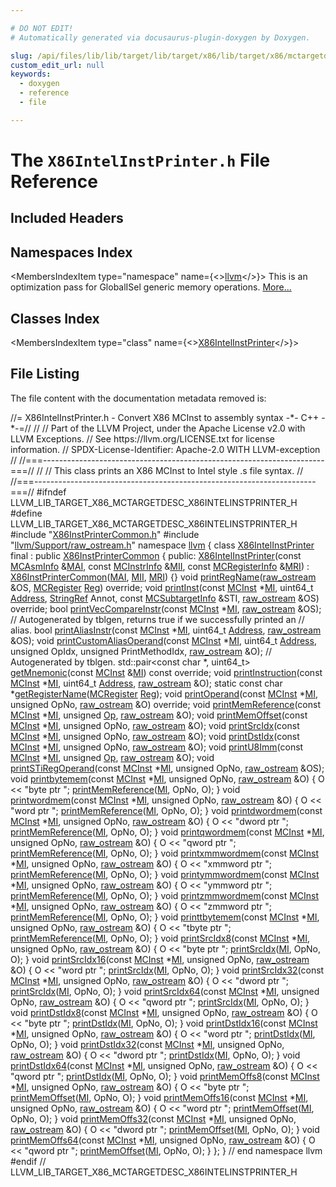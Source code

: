 ```yaml
---

# DO NOT EDIT!
# Automatically generated via docusaurus-plugin-doxygen by Doxygen.

slug: /api/files/lib/lib/target/lib/target/x86/lib/target/x86/mctargetdesc/x86intelinstprinter-h
custom_edit_url: null
keywords:
  - doxygen
  - reference
  - file

---
```





# The `X86IntelInstPrinter.h` File Reference

<DoxygenPage pluginConfig={pluginConfig}>



## Included Headers

<IncludesList>
<IncludesListItem
  filePath="X86InstPrinterCommon.h"
  permalink="/docs/api/files/lib/lib/target/lib/target/x86/lib/target/x86/mctargetdesc/x86instprintercommon-h"
  isLocal="true" />
<IncludesListItem
  filePath="llvm/Support/raw_ostream.h"
  permalink="/docs/api/files/include/include/llvm/include/llvm/support/raw-ostream-h"
  isLocal="true" />
</IncludesList>

## Namespaces Index

<MembersIndex>

<MembersIndexItem
  type="namespace"
  name={<><a href="/docs/api/namespaces/llvm">llvm</a></>}>
This is an optimization pass for GlobalISel generic memory operations. <a href="/docs/api/namespaces/llvm/#details">More...</a>
</MembersIndexItem>

</MembersIndex>

## Classes Index

<MembersIndex>

<MembersIndexItem
  type="class"
  name={<><a href="/docs/api/classes/llvm/x86intelinstprinter">X86IntelInstPrinter</a></>}>
</MembersIndexItem>

</MembersIndex>


## File Listing

The file content with the documentation metadata removed is:

<ProgramListing>

<Link id="l00001" /><CodeLine lineNumber="1"><Highlight kind="comment">//= X86IntelInstPrinter.h - Convert X86 MCInst to assembly syntax -&#42;- C++ -&#42;-=//</Highlight><Highlight kind="normal"></Highlight></CodeLine>
<Link id="l00002" /><CodeLine lineNumber="2"><Highlight kind="normal"></Highlight><Highlight kind="comment">//</Highlight><Highlight kind="normal"></Highlight></CodeLine>
<Link id="l00003" /><CodeLine lineNumber="3"><Highlight kind="normal"></Highlight><Highlight kind="comment">// Part of the LLVM Project, under the Apache License v2.0 with LLVM Exceptions.</Highlight><Highlight kind="normal"></Highlight></CodeLine>
<Link id="l00004" /><CodeLine lineNumber="4"><Highlight kind="normal"></Highlight><Highlight kind="comment">// See https://llvm.org/LICENSE.txt for license information.</Highlight><Highlight kind="normal"></Highlight></CodeLine>
<Link id="l00005" /><CodeLine lineNumber="5"><Highlight kind="normal"></Highlight><Highlight kind="comment">// SPDX-License-Identifier: Apache-2.0 WITH LLVM-exception</Highlight><Highlight kind="normal"></Highlight></CodeLine>
<Link id="l00006" /><CodeLine lineNumber="6"><Highlight kind="normal"></Highlight><Highlight kind="comment">//</Highlight><Highlight kind="normal"></Highlight></CodeLine>
<Link id="l00007" /><CodeLine lineNumber="7"><Highlight kind="normal"></Highlight><Highlight kind="comment">//===----------------------------------------------------------------------===//</Highlight><Highlight kind="normal"></Highlight></CodeLine>
<Link id="l00008" /><CodeLine lineNumber="8"><Highlight kind="normal"></Highlight><Highlight kind="comment">//</Highlight><Highlight kind="normal"></Highlight></CodeLine>
<Link id="l00009" /><CodeLine lineNumber="9"><Highlight kind="normal"></Highlight><Highlight kind="comment">// This class prints an X86 MCInst to Intel style .s file syntax.</Highlight><Highlight kind="normal"></Highlight></CodeLine>
<Link id="l00010" /><CodeLine lineNumber="10"><Highlight kind="normal"></Highlight><Highlight kind="comment">//</Highlight><Highlight kind="normal"></Highlight></CodeLine>
<Link id="l00011" /><CodeLine lineNumber="11"><Highlight kind="normal"></Highlight><Highlight kind="comment">//===----------------------------------------------------------------------===//</Highlight><Highlight kind="normal"></Highlight></CodeLine>
<Link id="l00012" /><CodeLine lineNumber="12"><Highlight kind="normal"></Highlight></CodeLine>
<Link id="l00013" /><CodeLine lineNumber="13"><Highlight kind="normal"></Highlight><Highlight kind="preprocessor">#ifndef LLVM&#95;LIB&#95;TARGET&#95;X86&#95;MCTARGETDESC&#95;X86INTELINSTPRINTER&#95;H</Highlight><Highlight kind="normal"></Highlight></CodeLine>
<Link id="l00014" /><CodeLine lineNumber="14"><Highlight kind="normal"></Highlight><Highlight kind="preprocessor">#define LLVM&#95;LIB&#95;TARGET&#95;X86&#95;MCTARGETDESC&#95;X86INTELINSTPRINTER&#95;H</Highlight><Highlight kind="normal"></Highlight></CodeLine>
<Link id="l00015" /><CodeLine lineNumber="15"><Highlight kind="normal"></Highlight></CodeLine>
<Link id="l00016" /><CodeLine lineNumber="16"><Highlight kind="normal"></Highlight><Highlight kind="preprocessor">#include &quot;<a href="/docs/api/files/lib/lib/target/lib/target/x86/lib/target/x86/mctargetdesc/x86instprintercommon-h">X86InstPrinterCommon.h</a>&quot;</Highlight><Highlight kind="normal"></Highlight></CodeLine>
<Link id="l00017" /><CodeLine lineNumber="17"><Highlight kind="normal"></Highlight><Highlight kind="preprocessor">#include &quot;<a href="/docs/api/files/include/include/llvm/include/llvm/support/raw-ostream-h">llvm/Support/raw&#95;ostream.h</a>&quot;</Highlight><Highlight kind="normal"></Highlight></CodeLine>
<Link id="l00018" /><CodeLine lineNumber="18"><Highlight kind="normal"></Highlight></CodeLine>
<Link id="l00019" /><CodeLine lineNumber="19"><Highlight kind="normal"></Highlight><Highlight kind="keyword">namespace </Highlight><Highlight kind="normal"><a href="/docs/api/namespaces/llvm">llvm</a> &#123;</Highlight></CodeLine>
<Link id="l00020" /><CodeLine lineNumber="20"><Highlight kind="normal"></Highlight></CodeLine>
<Link id="l00021" /><CodeLine lineNumber="21" lineLink="/docs/api/classes/llvm/x86intelinstprinter"><Highlight kind="normal"></Highlight><Highlight kind="keyword">class </Highlight><Highlight kind="normal"><a href="/docs/api/classes/llvm/x86intelinstprinter/#acbeb180e9a279e317e3283cd9a5148b6">X86IntelInstPrinter</a> final : </Highlight><Highlight kind="keyword">public</Highlight><Highlight kind="normal"> <a href="/docs/api/classes/llvm/x86instprintercommon">X86InstPrinterCommon</a> &#123;</Highlight></CodeLine>
<Link id="l00022" /><CodeLine lineNumber="22"><Highlight kind="normal"></Highlight><Highlight kind="keyword">public</Highlight><Highlight kind="normal">:</Highlight></CodeLine>
<Link id="l00023" /><CodeLine lineNumber="23" lineLink="/docs/api/classes/llvm/x86intelinstprinter/#acbeb180e9a279e317e3283cd9a5148b6"><Highlight kind="normal">  <a href="/docs/api/classes/llvm/x86intelinstprinter/#acbeb180e9a279e317e3283cd9a5148b6">X86IntelInstPrinter</a>(</Highlight><Highlight kind="keyword">const</Highlight><Highlight kind="normal"> <a href="/docs/api/classes/llvm/mcasminfo">MCAsmInfo</a> &amp;<a href="/docs/api/classes/llvm/mcinstprinter/#aacb2bfbafa57a37e627bf1334d349bc6">MAI</a>, </Highlight><Highlight kind="keyword">const</Highlight><Highlight kind="normal"> <a href="/docs/api/classes/llvm/mcinstrinfo">MCInstrInfo</a> &amp;<a href="/docs/api/classes/llvm/mcinstprinter/#a41acdb280262403252bc72f6d3f23f7a">MII</a>,</Highlight></CodeLine>
<Link id="l00024" /><CodeLine lineNumber="24"><Highlight kind="normal">                      </Highlight><Highlight kind="keyword">const</Highlight><Highlight kind="normal"> <a href="/docs/api/classes/llvm/mcregisterinfo">MCRegisterInfo</a> &amp;<a href="/docs/api/classes/llvm/mcinstprinter/#aaaeadf26b0e3ae38625c5469231bbce6">MRI</a>)</Highlight></CodeLine>
<Link id="l00025" /><CodeLine lineNumber="25"><Highlight kind="normal">    : <a href="/docs/api/classes/llvm/x86instprintercommon">X86InstPrinterCommon</a>(<a href="/docs/api/classes/llvm/mcinstprinter/#aacb2bfbafa57a37e627bf1334d349bc6">MAI</a>, <a href="/docs/api/classes/llvm/mcinstprinter/#a41acdb280262403252bc72f6d3f23f7a">MII</a>, <a href="/docs/api/classes/llvm/mcinstprinter/#aaaeadf26b0e3ae38625c5469231bbce6">MRI</a>) &#123;&#125;</Highlight></CodeLine>
<Link id="l00026" /><CodeLine lineNumber="26"><Highlight kind="normal"></Highlight></CodeLine>
<Link id="l00027" /><CodeLine lineNumber="27"><Highlight kind="normal">  </Highlight><Highlight kind="keywordtype">void</Highlight><Highlight kind="normal"> <a href="/docs/api/classes/llvm/x86intelinstprinter/#a1b7206eebaedc6e86456963982f0c559">printRegName</a>(<a href="/docs/api/classes/llvm/raw-ostream">raw&#95;ostream</a> &amp;OS, <a href="/docs/api/classes/llvm/mcregister">MCRegister</a> <a href="/docs/api/files/lib/lib/codegen/machinesink-cpp/#a359e1ff26f6d466d927a61aae45b05c3">Reg</a>) </Highlight><Highlight kind="keyword">override</Highlight><Highlight kind="normal">;</Highlight></CodeLine>
<Link id="l00028" /><CodeLine lineNumber="28"><Highlight kind="normal">  </Highlight><Highlight kind="keywordtype">void</Highlight><Highlight kind="normal"> <a href="/docs/api/classes/llvm/x86intelinstprinter/#ae9718621d043eee9b485afd90cd062b6">printInst</a>(</Highlight><Highlight kind="keyword">const</Highlight><Highlight kind="normal"> <a href="/docs/api/classes/llvm/mcinst">MCInst</a> &#42;<a href="/docs/api/files/lib/lib/codegen/lib/codegen/globalisel/irtranslator-cpp/#abe44dfdea65b4f7e11e0a608ab708b76">MI</a>, uint64&#95;t <a href="/docs/api/namespaces/llvm/#a8e02bbea14c70bab55fbc1384e1472d9add7bf230fde8d4836917806aff6a6b27">Address</a>, <a href="/docs/api/classes/llvm/stringref">StringRef</a> Annot,</Highlight></CodeLine>
<Link id="l00029" /><CodeLine lineNumber="29"><Highlight kind="normal">                 </Highlight><Highlight kind="keyword">const</Highlight><Highlight kind="normal"> <a href="/docs/api/classes/llvm/mcsubtargetinfo">MCSubtargetInfo</a> &amp;STI, <a href="/docs/api/classes/llvm/raw-ostream">raw&#95;ostream</a> &amp;OS) </Highlight><Highlight kind="keyword">override</Highlight><Highlight kind="normal">;</Highlight></CodeLine>
<Link id="l00030" /><CodeLine lineNumber="30"><Highlight kind="normal">  </Highlight><Highlight kind="keywordtype">bool</Highlight><Highlight kind="normal"> <a href="/docs/api/classes/llvm/x86intelinstprinter/#a173bb9d9d14eaa55322a702f85808a43">printVecCompareInstr</a>(</Highlight><Highlight kind="keyword">const</Highlight><Highlight kind="normal"> <a href="/docs/api/classes/llvm/mcinst">MCInst</a> &#42;<a href="/docs/api/files/lib/lib/codegen/lib/codegen/globalisel/irtranslator-cpp/#abe44dfdea65b4f7e11e0a608ab708b76">MI</a>, <a href="/docs/api/classes/llvm/raw-ostream">raw&#95;ostream</a> &amp;OS);</Highlight></CodeLine>
<Link id="l00031" /><CodeLine lineNumber="31"><Highlight kind="normal"></Highlight></CodeLine>
<Link id="l00032" /><CodeLine lineNumber="32"><Highlight kind="normal">  </Highlight><Highlight kind="comment">// Autogenerated by tblgen, returns true if we successfully printed an</Highlight><Highlight kind="normal"></Highlight></CodeLine>
<Link id="l00033" /><CodeLine lineNumber="33"><Highlight kind="normal">  </Highlight><Highlight kind="comment">// alias.</Highlight><Highlight kind="normal"></Highlight></CodeLine>
<Link id="l00034" /><CodeLine lineNumber="34" lineLink="/docs/api/classes/llvm/x86intelinstprinter/#acc9b27ac3c17907517fe74deea63d093"><Highlight kind="normal">  </Highlight><Highlight kind="keywordtype">bool</Highlight><Highlight kind="normal"> <a href="/docs/api/classes/llvm/x86intelinstprinter/#acc9b27ac3c17907517fe74deea63d093">printAliasInstr</a>(</Highlight><Highlight kind="keyword">const</Highlight><Highlight kind="normal"> <a href="/docs/api/classes/llvm/mcinst">MCInst</a> &#42;<a href="/docs/api/files/lib/lib/codegen/lib/codegen/globalisel/irtranslator-cpp/#abe44dfdea65b4f7e11e0a608ab708b76">MI</a>, uint64&#95;t <a href="/docs/api/namespaces/llvm/#a8e02bbea14c70bab55fbc1384e1472d9add7bf230fde8d4836917806aff6a6b27">Address</a>, <a href="/docs/api/classes/llvm/raw-ostream">raw&#95;ostream</a> &amp;OS);</Highlight></CodeLine>
<Link id="l00035" /><CodeLine lineNumber="35" lineLink="/docs/api/classes/llvm/x86intelinstprinter/#a795f2c156e075791fb43458dca3f2444"><Highlight kind="normal">  </Highlight><Highlight kind="keywordtype">void</Highlight><Highlight kind="normal"> <a href="/docs/api/classes/llvm/x86intelinstprinter/#a795f2c156e075791fb43458dca3f2444">printCustomAliasOperand</a>(</Highlight><Highlight kind="keyword">const</Highlight><Highlight kind="normal"> <a href="/docs/api/classes/llvm/mcinst">MCInst</a> &#42;<a href="/docs/api/files/lib/lib/codegen/lib/codegen/globalisel/irtranslator-cpp/#abe44dfdea65b4f7e11e0a608ab708b76">MI</a>, uint64&#95;t <a href="/docs/api/namespaces/llvm/#a8e02bbea14c70bab55fbc1384e1472d9add7bf230fde8d4836917806aff6a6b27">Address</a>,</Highlight></CodeLine>
<Link id="l00036" /><CodeLine lineNumber="36"><Highlight kind="normal">                               </Highlight><Highlight kind="keywordtype">unsigned</Highlight><Highlight kind="normal"> OpIdx, </Highlight><Highlight kind="keywordtype">unsigned</Highlight><Highlight kind="normal"> PrintMethodIdx,</Highlight></CodeLine>
<Link id="l00037" /><CodeLine lineNumber="37"><Highlight kind="normal">                               <a href="/docs/api/classes/llvm/raw-ostream">raw&#95;ostream</a> &amp;O);</Highlight></CodeLine>
<Link id="l00038" /><CodeLine lineNumber="38"><Highlight kind="normal"></Highlight></CodeLine>
<Link id="l00039" /><CodeLine lineNumber="39"><Highlight kind="normal">  </Highlight><Highlight kind="comment">// Autogenerated by tblgen.</Highlight><Highlight kind="normal"></Highlight></CodeLine>
<Link id="l00040" /><CodeLine lineNumber="40"><Highlight kind="normal">  std::pair&lt;const char &#42;, uint64&#95;t&gt;</Highlight></CodeLine>
<Link id="l00041" /><CodeLine lineNumber="41" lineLink="/docs/api/classes/llvm/x86intelinstprinter/#a7fa3cad9713e7defb19561b6a72dfd5e"><Highlight kind="normal">  <a href="/docs/api/classes/llvm/x86intelinstprinter/#a7fa3cad9713e7defb19561b6a72dfd5e">getMnemonic</a>(</Highlight><Highlight kind="keyword">const</Highlight><Highlight kind="normal"> <a href="/docs/api/classes/llvm/mcinst">MCInst</a> &amp;<a href="/docs/api/files/lib/lib/codegen/lib/codegen/globalisel/irtranslator-cpp/#abe44dfdea65b4f7e11e0a608ab708b76">MI</a>) </Highlight><Highlight kind="keyword">const override</Highlight><Highlight kind="normal">;</Highlight></CodeLine>
<Link id="l00042" /><CodeLine lineNumber="42" lineLink="/docs/api/classes/llvm/x86intelinstprinter/#aab8fe9bc7038124e2f2a4e0fe03907ec"><Highlight kind="normal">  </Highlight><Highlight kind="keywordtype">void</Highlight><Highlight kind="normal"> <a href="/docs/api/classes/llvm/x86intelinstprinter/#aab8fe9bc7038124e2f2a4e0fe03907ec">printInstruction</a>(</Highlight><Highlight kind="keyword">const</Highlight><Highlight kind="normal"> <a href="/docs/api/classes/llvm/mcinst">MCInst</a> &#42;<a href="/docs/api/files/lib/lib/codegen/lib/codegen/globalisel/irtranslator-cpp/#abe44dfdea65b4f7e11e0a608ab708b76">MI</a>, uint64&#95;t <a href="/docs/api/namespaces/llvm/#a8e02bbea14c70bab55fbc1384e1472d9add7bf230fde8d4836917806aff6a6b27">Address</a>, <a href="/docs/api/classes/llvm/raw-ostream">raw&#95;ostream</a> &amp;O);</Highlight></CodeLine>
<Link id="l00043" /><CodeLine lineNumber="43" lineLink="/docs/api/classes/llvm/x86intelinstprinter/#adf85cc805086cbd68bc73592c3d5d904"><Highlight kind="normal">  </Highlight><Highlight kind="keyword">static</Highlight><Highlight kind="normal"> </Highlight><Highlight kind="keyword">const</Highlight><Highlight kind="normal"> </Highlight><Highlight kind="keywordtype">char</Highlight><Highlight kind="normal"> &#42;<a href="/docs/api/classes/llvm/x86intelinstprinter/#adf85cc805086cbd68bc73592c3d5d904">getRegisterName</a>(<a href="/docs/api/classes/llvm/mcregister">MCRegister</a> <a href="/docs/api/files/lib/lib/codegen/machinesink-cpp/#a359e1ff26f6d466d927a61aae45b05c3">Reg</a>);</Highlight></CodeLine>
<Link id="l00044" /><CodeLine lineNumber="44"><Highlight kind="normal"></Highlight></CodeLine>
<Link id="l00045" /><CodeLine lineNumber="45"><Highlight kind="normal">  </Highlight><Highlight kind="keywordtype">void</Highlight><Highlight kind="normal"> <a href="/docs/api/classes/llvm/x86intelinstprinter/#abf71b07ec943c7c93490dc9f4ab105f1">printOperand</a>(</Highlight><Highlight kind="keyword">const</Highlight><Highlight kind="normal"> <a href="/docs/api/classes/llvm/mcinst">MCInst</a> &#42;<a href="/docs/api/files/lib/lib/codegen/lib/codegen/globalisel/irtranslator-cpp/#abe44dfdea65b4f7e11e0a608ab708b76">MI</a>, </Highlight><Highlight kind="keywordtype">unsigned</Highlight><Highlight kind="normal"> OpNo, <a href="/docs/api/classes/llvm/raw-ostream">raw&#95;ostream</a> &amp;O) </Highlight><Highlight kind="keyword">override</Highlight><Highlight kind="normal">;</Highlight></CodeLine>
<Link id="l00046" /><CodeLine lineNumber="46"><Highlight kind="normal">  </Highlight><Highlight kind="keywordtype">void</Highlight><Highlight kind="normal"> <a href="/docs/api/classes/llvm/x86intelinstprinter/#af25f10e8eea4608eddac083e4117e41e">printMemReference</a>(</Highlight><Highlight kind="keyword">const</Highlight><Highlight kind="normal"> <a href="/docs/api/classes/llvm/mcinst">MCInst</a> &#42;<a href="/docs/api/files/lib/lib/codegen/lib/codegen/globalisel/irtranslator-cpp/#abe44dfdea65b4f7e11e0a608ab708b76">MI</a>, </Highlight><Highlight kind="keywordtype">unsigned</Highlight><Highlight kind="normal"> <a href="/docs/api/namespaces/llvm/#ab471937b9a227e70c7fe8bd9604014d6">Op</a>, <a href="/docs/api/classes/llvm/raw-ostream">raw&#95;ostream</a> &amp;O);</Highlight></CodeLine>
<Link id="l00047" /><CodeLine lineNumber="47"><Highlight kind="normal">  </Highlight><Highlight kind="keywordtype">void</Highlight><Highlight kind="normal"> <a href="/docs/api/classes/llvm/x86intelinstprinter/#a066020a10f4b28e5fd81783c3fa5b1de">printMemOffset</a>(</Highlight><Highlight kind="keyword">const</Highlight><Highlight kind="normal"> <a href="/docs/api/classes/llvm/mcinst">MCInst</a> &#42;<a href="/docs/api/files/lib/lib/codegen/lib/codegen/globalisel/irtranslator-cpp/#abe44dfdea65b4f7e11e0a608ab708b76">MI</a>, </Highlight><Highlight kind="keywordtype">unsigned</Highlight><Highlight kind="normal"> OpNo, <a href="/docs/api/classes/llvm/raw-ostream">raw&#95;ostream</a> &amp;O);</Highlight></CodeLine>
<Link id="l00048" /><CodeLine lineNumber="48"><Highlight kind="normal">  </Highlight><Highlight kind="keywordtype">void</Highlight><Highlight kind="normal"> <a href="/docs/api/classes/llvm/x86intelinstprinter/#aae867cd8d466a2caadce0091ae119c64">printSrcIdx</a>(</Highlight><Highlight kind="keyword">const</Highlight><Highlight kind="normal"> <a href="/docs/api/classes/llvm/mcinst">MCInst</a> &#42;<a href="/docs/api/files/lib/lib/codegen/lib/codegen/globalisel/irtranslator-cpp/#abe44dfdea65b4f7e11e0a608ab708b76">MI</a>, </Highlight><Highlight kind="keywordtype">unsigned</Highlight><Highlight kind="normal"> OpNo, <a href="/docs/api/classes/llvm/raw-ostream">raw&#95;ostream</a> &amp;O);</Highlight></CodeLine>
<Link id="l00049" /><CodeLine lineNumber="49"><Highlight kind="normal">  </Highlight><Highlight kind="keywordtype">void</Highlight><Highlight kind="normal"> <a href="/docs/api/classes/llvm/x86intelinstprinter/#adbd383ca44ab0c856157a6b7e8cea87e">printDstIdx</a>(</Highlight><Highlight kind="keyword">const</Highlight><Highlight kind="normal"> <a href="/docs/api/classes/llvm/mcinst">MCInst</a> &#42;<a href="/docs/api/files/lib/lib/codegen/lib/codegen/globalisel/irtranslator-cpp/#abe44dfdea65b4f7e11e0a608ab708b76">MI</a>, </Highlight><Highlight kind="keywordtype">unsigned</Highlight><Highlight kind="normal"> OpNo, <a href="/docs/api/classes/llvm/raw-ostream">raw&#95;ostream</a> &amp;O);</Highlight></CodeLine>
<Link id="l00050" /><CodeLine lineNumber="50"><Highlight kind="normal">  </Highlight><Highlight kind="keywordtype">void</Highlight><Highlight kind="normal"> <a href="/docs/api/classes/llvm/x86intelinstprinter/#a4a5b9d6ff6dfe2ebc2b052c68156829d">printU8Imm</a>(</Highlight><Highlight kind="keyword">const</Highlight><Highlight kind="normal"> <a href="/docs/api/classes/llvm/mcinst">MCInst</a> &#42;<a href="/docs/api/files/lib/lib/codegen/lib/codegen/globalisel/irtranslator-cpp/#abe44dfdea65b4f7e11e0a608ab708b76">MI</a>, </Highlight><Highlight kind="keywordtype">unsigned</Highlight><Highlight kind="normal"> <a href="/docs/api/namespaces/llvm/#ab471937b9a227e70c7fe8bd9604014d6">Op</a>, <a href="/docs/api/classes/llvm/raw-ostream">raw&#95;ostream</a> &amp;O);</Highlight></CodeLine>
<Link id="l00051" /><CodeLine lineNumber="51"><Highlight kind="normal">  </Highlight><Highlight kind="keywordtype">void</Highlight><Highlight kind="normal"> <a href="/docs/api/classes/llvm/x86intelinstprinter/#a7345faf95e3a8720ba61b6e50bf14576">printSTiRegOperand</a>(</Highlight><Highlight kind="keyword">const</Highlight><Highlight kind="normal"> <a href="/docs/api/classes/llvm/mcinst">MCInst</a> &#42;<a href="/docs/api/files/lib/lib/codegen/lib/codegen/globalisel/irtranslator-cpp/#abe44dfdea65b4f7e11e0a608ab708b76">MI</a>, </Highlight><Highlight kind="keywordtype">unsigned</Highlight><Highlight kind="normal"> OpNo, <a href="/docs/api/classes/llvm/raw-ostream">raw&#95;ostream</a> &amp;OS);</Highlight></CodeLine>
<Link id="l00052" /><CodeLine lineNumber="52"><Highlight kind="normal"></Highlight></CodeLine>
<Link id="l00053" /><CodeLine lineNumber="53" lineLink="/docs/api/classes/llvm/x86intelinstprinter/#ab4774bb7693c36608037f34f90d04b05"><Highlight kind="normal">  </Highlight><Highlight kind="keywordtype">void</Highlight><Highlight kind="normal"> <a href="/docs/api/classes/llvm/x86intelinstprinter/#ab4774bb7693c36608037f34f90d04b05">printbytemem</a>(</Highlight><Highlight kind="keyword">const</Highlight><Highlight kind="normal"> <a href="/docs/api/classes/llvm/mcinst">MCInst</a> &#42;<a href="/docs/api/files/lib/lib/codegen/lib/codegen/globalisel/irtranslator-cpp/#abe44dfdea65b4f7e11e0a608ab708b76">MI</a>, </Highlight><Highlight kind="keywordtype">unsigned</Highlight><Highlight kind="normal"> OpNo, <a href="/docs/api/classes/llvm/raw-ostream">raw&#95;ostream</a> &amp;O) &#123;</Highlight></CodeLine>
<Link id="l00054" /><CodeLine lineNumber="54"><Highlight kind="normal">    O &lt;&lt; </Highlight><Highlight kind="stringliteral">&quot;byte ptr &quot;</Highlight><Highlight kind="normal">;</Highlight></CodeLine>
<Link id="l00055" /><CodeLine lineNumber="55"><Highlight kind="normal">    <a href="/docs/api/classes/llvm/x86intelinstprinter/#af25f10e8eea4608eddac083e4117e41e">printMemReference</a>(<a href="/docs/api/files/lib/lib/codegen/lib/codegen/globalisel/irtranslator-cpp/#abe44dfdea65b4f7e11e0a608ab708b76">MI</a>, OpNo, O);</Highlight></CodeLine>
<Link id="l00056" /><CodeLine lineNumber="56"><Highlight kind="normal">  &#125;</Highlight></CodeLine>
<Link id="l00057" /><CodeLine lineNumber="57" lineLink="/docs/api/classes/llvm/x86intelinstprinter/#a14885d2bf855e4bc1bce759ff96037e6"><Highlight kind="normal">  </Highlight><Highlight kind="keywordtype">void</Highlight><Highlight kind="normal"> <a href="/docs/api/classes/llvm/x86intelinstprinter/#a14885d2bf855e4bc1bce759ff96037e6">printwordmem</a>(</Highlight><Highlight kind="keyword">const</Highlight><Highlight kind="normal"> <a href="/docs/api/classes/llvm/mcinst">MCInst</a> &#42;<a href="/docs/api/files/lib/lib/codegen/lib/codegen/globalisel/irtranslator-cpp/#abe44dfdea65b4f7e11e0a608ab708b76">MI</a>, </Highlight><Highlight kind="keywordtype">unsigned</Highlight><Highlight kind="normal"> OpNo, <a href="/docs/api/classes/llvm/raw-ostream">raw&#95;ostream</a> &amp;O) &#123;</Highlight></CodeLine>
<Link id="l00058" /><CodeLine lineNumber="58"><Highlight kind="normal">    O &lt;&lt; </Highlight><Highlight kind="stringliteral">&quot;word ptr &quot;</Highlight><Highlight kind="normal">;</Highlight></CodeLine>
<Link id="l00059" /><CodeLine lineNumber="59"><Highlight kind="normal">    <a href="/docs/api/classes/llvm/x86intelinstprinter/#af25f10e8eea4608eddac083e4117e41e">printMemReference</a>(<a href="/docs/api/files/lib/lib/codegen/lib/codegen/globalisel/irtranslator-cpp/#abe44dfdea65b4f7e11e0a608ab708b76">MI</a>, OpNo, O);</Highlight></CodeLine>
<Link id="l00060" /><CodeLine lineNumber="60"><Highlight kind="normal">  &#125;</Highlight></CodeLine>
<Link id="l00061" /><CodeLine lineNumber="61" lineLink="/docs/api/classes/llvm/x86intelinstprinter/#a67e78deeb5e43fa80bcc8138b6f98523"><Highlight kind="normal">  </Highlight><Highlight kind="keywordtype">void</Highlight><Highlight kind="normal"> <a href="/docs/api/classes/llvm/x86intelinstprinter/#a67e78deeb5e43fa80bcc8138b6f98523">printdwordmem</a>(</Highlight><Highlight kind="keyword">const</Highlight><Highlight kind="normal"> <a href="/docs/api/classes/llvm/mcinst">MCInst</a> &#42;<a href="/docs/api/files/lib/lib/codegen/lib/codegen/globalisel/irtranslator-cpp/#abe44dfdea65b4f7e11e0a608ab708b76">MI</a>, </Highlight><Highlight kind="keywordtype">unsigned</Highlight><Highlight kind="normal"> OpNo, <a href="/docs/api/classes/llvm/raw-ostream">raw&#95;ostream</a> &amp;O) &#123;</Highlight></CodeLine>
<Link id="l00062" /><CodeLine lineNumber="62"><Highlight kind="normal">    O &lt;&lt; </Highlight><Highlight kind="stringliteral">&quot;dword ptr &quot;</Highlight><Highlight kind="normal">;</Highlight></CodeLine>
<Link id="l00063" /><CodeLine lineNumber="63"><Highlight kind="normal">    <a href="/docs/api/classes/llvm/x86intelinstprinter/#af25f10e8eea4608eddac083e4117e41e">printMemReference</a>(<a href="/docs/api/files/lib/lib/codegen/lib/codegen/globalisel/irtranslator-cpp/#abe44dfdea65b4f7e11e0a608ab708b76">MI</a>, OpNo, O);</Highlight></CodeLine>
<Link id="l00064" /><CodeLine lineNumber="64"><Highlight kind="normal">  &#125;</Highlight></CodeLine>
<Link id="l00065" /><CodeLine lineNumber="65" lineLink="/docs/api/classes/llvm/x86intelinstprinter/#afb90af1d4af8098c89de9bf578b02f1d"><Highlight kind="normal">  </Highlight><Highlight kind="keywordtype">void</Highlight><Highlight kind="normal"> <a href="/docs/api/classes/llvm/x86intelinstprinter/#afb90af1d4af8098c89de9bf578b02f1d">printqwordmem</a>(</Highlight><Highlight kind="keyword">const</Highlight><Highlight kind="normal"> <a href="/docs/api/classes/llvm/mcinst">MCInst</a> &#42;<a href="/docs/api/files/lib/lib/codegen/lib/codegen/globalisel/irtranslator-cpp/#abe44dfdea65b4f7e11e0a608ab708b76">MI</a>, </Highlight><Highlight kind="keywordtype">unsigned</Highlight><Highlight kind="normal"> OpNo, <a href="/docs/api/classes/llvm/raw-ostream">raw&#95;ostream</a> &amp;O) &#123;</Highlight></CodeLine>
<Link id="l00066" /><CodeLine lineNumber="66"><Highlight kind="normal">    O &lt;&lt; </Highlight><Highlight kind="stringliteral">&quot;qword ptr &quot;</Highlight><Highlight kind="normal">;</Highlight></CodeLine>
<Link id="l00067" /><CodeLine lineNumber="67"><Highlight kind="normal">    <a href="/docs/api/classes/llvm/x86intelinstprinter/#af25f10e8eea4608eddac083e4117e41e">printMemReference</a>(<a href="/docs/api/files/lib/lib/codegen/lib/codegen/globalisel/irtranslator-cpp/#abe44dfdea65b4f7e11e0a608ab708b76">MI</a>, OpNo, O);</Highlight></CodeLine>
<Link id="l00068" /><CodeLine lineNumber="68"><Highlight kind="normal">  &#125;</Highlight></CodeLine>
<Link id="l00069" /><CodeLine lineNumber="69" lineLink="/docs/api/classes/llvm/x86intelinstprinter/#a3535821d9027cd5a608f2d6198c0bb24"><Highlight kind="normal">  </Highlight><Highlight kind="keywordtype">void</Highlight><Highlight kind="normal"> <a href="/docs/api/classes/llvm/x86intelinstprinter/#a3535821d9027cd5a608f2d6198c0bb24">printxmmwordmem</a>(</Highlight><Highlight kind="keyword">const</Highlight><Highlight kind="normal"> <a href="/docs/api/classes/llvm/mcinst">MCInst</a> &#42;<a href="/docs/api/files/lib/lib/codegen/lib/codegen/globalisel/irtranslator-cpp/#abe44dfdea65b4f7e11e0a608ab708b76">MI</a>, </Highlight><Highlight kind="keywordtype">unsigned</Highlight><Highlight kind="normal"> OpNo, <a href="/docs/api/classes/llvm/raw-ostream">raw&#95;ostream</a> &amp;O) &#123;</Highlight></CodeLine>
<Link id="l00070" /><CodeLine lineNumber="70"><Highlight kind="normal">    O &lt;&lt; </Highlight><Highlight kind="stringliteral">&quot;xmmword ptr &quot;</Highlight><Highlight kind="normal">;</Highlight></CodeLine>
<Link id="l00071" /><CodeLine lineNumber="71"><Highlight kind="normal">    <a href="/docs/api/classes/llvm/x86intelinstprinter/#af25f10e8eea4608eddac083e4117e41e">printMemReference</a>(<a href="/docs/api/files/lib/lib/codegen/lib/codegen/globalisel/irtranslator-cpp/#abe44dfdea65b4f7e11e0a608ab708b76">MI</a>, OpNo, O);</Highlight></CodeLine>
<Link id="l00072" /><CodeLine lineNumber="72"><Highlight kind="normal">  &#125;</Highlight></CodeLine>
<Link id="l00073" /><CodeLine lineNumber="73" lineLink="/docs/api/classes/llvm/x86intelinstprinter/#a145e68c1134e91d07da61f45f738c710"><Highlight kind="normal">  </Highlight><Highlight kind="keywordtype">void</Highlight><Highlight kind="normal"> <a href="/docs/api/classes/llvm/x86intelinstprinter/#a145e68c1134e91d07da61f45f738c710">printymmwordmem</a>(</Highlight><Highlight kind="keyword">const</Highlight><Highlight kind="normal"> <a href="/docs/api/classes/llvm/mcinst">MCInst</a> &#42;<a href="/docs/api/files/lib/lib/codegen/lib/codegen/globalisel/irtranslator-cpp/#abe44dfdea65b4f7e11e0a608ab708b76">MI</a>, </Highlight><Highlight kind="keywordtype">unsigned</Highlight><Highlight kind="normal"> OpNo, <a href="/docs/api/classes/llvm/raw-ostream">raw&#95;ostream</a> &amp;O) &#123;</Highlight></CodeLine>
<Link id="l00074" /><CodeLine lineNumber="74"><Highlight kind="normal">    O &lt;&lt; </Highlight><Highlight kind="stringliteral">&quot;ymmword ptr &quot;</Highlight><Highlight kind="normal">;</Highlight></CodeLine>
<Link id="l00075" /><CodeLine lineNumber="75"><Highlight kind="normal">    <a href="/docs/api/classes/llvm/x86intelinstprinter/#af25f10e8eea4608eddac083e4117e41e">printMemReference</a>(<a href="/docs/api/files/lib/lib/codegen/lib/codegen/globalisel/irtranslator-cpp/#abe44dfdea65b4f7e11e0a608ab708b76">MI</a>, OpNo, O);</Highlight></CodeLine>
<Link id="l00076" /><CodeLine lineNumber="76"><Highlight kind="normal">  &#125;</Highlight></CodeLine>
<Link id="l00077" /><CodeLine lineNumber="77" lineLink="/docs/api/classes/llvm/x86intelinstprinter/#a9400b0037db38bb411040ba9376725f5"><Highlight kind="normal">  </Highlight><Highlight kind="keywordtype">void</Highlight><Highlight kind="normal"> <a href="/docs/api/classes/llvm/x86intelinstprinter/#a9400b0037db38bb411040ba9376725f5">printzmmwordmem</a>(</Highlight><Highlight kind="keyword">const</Highlight><Highlight kind="normal"> <a href="/docs/api/classes/llvm/mcinst">MCInst</a> &#42;<a href="/docs/api/files/lib/lib/codegen/lib/codegen/globalisel/irtranslator-cpp/#abe44dfdea65b4f7e11e0a608ab708b76">MI</a>, </Highlight><Highlight kind="keywordtype">unsigned</Highlight><Highlight kind="normal"> OpNo, <a href="/docs/api/classes/llvm/raw-ostream">raw&#95;ostream</a> &amp;O) &#123;</Highlight></CodeLine>
<Link id="l00078" /><CodeLine lineNumber="78"><Highlight kind="normal">    O &lt;&lt; </Highlight><Highlight kind="stringliteral">&quot;zmmword ptr &quot;</Highlight><Highlight kind="normal">;</Highlight></CodeLine>
<Link id="l00079" /><CodeLine lineNumber="79"><Highlight kind="normal">    <a href="/docs/api/classes/llvm/x86intelinstprinter/#af25f10e8eea4608eddac083e4117e41e">printMemReference</a>(<a href="/docs/api/files/lib/lib/codegen/lib/codegen/globalisel/irtranslator-cpp/#abe44dfdea65b4f7e11e0a608ab708b76">MI</a>, OpNo, O);</Highlight></CodeLine>
<Link id="l00080" /><CodeLine lineNumber="80"><Highlight kind="normal">  &#125;</Highlight></CodeLine>
<Link id="l00081" /><CodeLine lineNumber="81" lineLink="/docs/api/classes/llvm/x86intelinstprinter/#afe25d6952d6a07962c1b583fa873c629"><Highlight kind="normal">  </Highlight><Highlight kind="keywordtype">void</Highlight><Highlight kind="normal"> <a href="/docs/api/classes/llvm/x86intelinstprinter/#afe25d6952d6a07962c1b583fa873c629">printtbytemem</a>(</Highlight><Highlight kind="keyword">const</Highlight><Highlight kind="normal"> <a href="/docs/api/classes/llvm/mcinst">MCInst</a> &#42;<a href="/docs/api/files/lib/lib/codegen/lib/codegen/globalisel/irtranslator-cpp/#abe44dfdea65b4f7e11e0a608ab708b76">MI</a>, </Highlight><Highlight kind="keywordtype">unsigned</Highlight><Highlight kind="normal"> OpNo, <a href="/docs/api/classes/llvm/raw-ostream">raw&#95;ostream</a> &amp;O) &#123;</Highlight></CodeLine>
<Link id="l00082" /><CodeLine lineNumber="82"><Highlight kind="normal">    O &lt;&lt; </Highlight><Highlight kind="stringliteral">&quot;tbyte ptr &quot;</Highlight><Highlight kind="normal">;</Highlight></CodeLine>
<Link id="l00083" /><CodeLine lineNumber="83"><Highlight kind="normal">    <a href="/docs/api/classes/llvm/x86intelinstprinter/#af25f10e8eea4608eddac083e4117e41e">printMemReference</a>(<a href="/docs/api/files/lib/lib/codegen/lib/codegen/globalisel/irtranslator-cpp/#abe44dfdea65b4f7e11e0a608ab708b76">MI</a>, OpNo, O);</Highlight></CodeLine>
<Link id="l00084" /><CodeLine lineNumber="84"><Highlight kind="normal">  &#125;</Highlight></CodeLine>
<Link id="l00085" /><CodeLine lineNumber="85"><Highlight kind="normal"></Highlight></CodeLine>
<Link id="l00086" /><CodeLine lineNumber="86"><Highlight kind="normal"></Highlight></CodeLine>
<Link id="l00087" /><CodeLine lineNumber="87" lineLink="/docs/api/classes/llvm/x86intelinstprinter/#a9a981ecab68440f63b4cb323a9d99a05"><Highlight kind="normal">  </Highlight><Highlight kind="keywordtype">void</Highlight><Highlight kind="normal"> <a href="/docs/api/classes/llvm/x86intelinstprinter/#a9a981ecab68440f63b4cb323a9d99a05">printSrcIdx8</a>(</Highlight><Highlight kind="keyword">const</Highlight><Highlight kind="normal"> <a href="/docs/api/classes/llvm/mcinst">MCInst</a> &#42;<a href="/docs/api/files/lib/lib/codegen/lib/codegen/globalisel/irtranslator-cpp/#abe44dfdea65b4f7e11e0a608ab708b76">MI</a>, </Highlight><Highlight kind="keywordtype">unsigned</Highlight><Highlight kind="normal"> OpNo, <a href="/docs/api/classes/llvm/raw-ostream">raw&#95;ostream</a> &amp;O) &#123;</Highlight></CodeLine>
<Link id="l00088" /><CodeLine lineNumber="88"><Highlight kind="normal">    O &lt;&lt; </Highlight><Highlight kind="stringliteral">&quot;byte ptr &quot;</Highlight><Highlight kind="normal">;</Highlight></CodeLine>
<Link id="l00089" /><CodeLine lineNumber="89"><Highlight kind="normal">    <a href="/docs/api/classes/llvm/x86intelinstprinter/#aae867cd8d466a2caadce0091ae119c64">printSrcIdx</a>(<a href="/docs/api/files/lib/lib/codegen/lib/codegen/globalisel/irtranslator-cpp/#abe44dfdea65b4f7e11e0a608ab708b76">MI</a>, OpNo, O);</Highlight></CodeLine>
<Link id="l00090" /><CodeLine lineNumber="90"><Highlight kind="normal">  &#125;</Highlight></CodeLine>
<Link id="l00091" /><CodeLine lineNumber="91" lineLink="/docs/api/classes/llvm/x86intelinstprinter/#ae253eef1bf1f826b4d2d97595383d2f4"><Highlight kind="normal">  </Highlight><Highlight kind="keywordtype">void</Highlight><Highlight kind="normal"> <a href="/docs/api/classes/llvm/x86intelinstprinter/#ae253eef1bf1f826b4d2d97595383d2f4">printSrcIdx16</a>(</Highlight><Highlight kind="keyword">const</Highlight><Highlight kind="normal"> <a href="/docs/api/classes/llvm/mcinst">MCInst</a> &#42;<a href="/docs/api/files/lib/lib/codegen/lib/codegen/globalisel/irtranslator-cpp/#abe44dfdea65b4f7e11e0a608ab708b76">MI</a>, </Highlight><Highlight kind="keywordtype">unsigned</Highlight><Highlight kind="normal"> OpNo, <a href="/docs/api/classes/llvm/raw-ostream">raw&#95;ostream</a> &amp;O) &#123;</Highlight></CodeLine>
<Link id="l00092" /><CodeLine lineNumber="92"><Highlight kind="normal">    O &lt;&lt; </Highlight><Highlight kind="stringliteral">&quot;word ptr &quot;</Highlight><Highlight kind="normal">;</Highlight></CodeLine>
<Link id="l00093" /><CodeLine lineNumber="93"><Highlight kind="normal">    <a href="/docs/api/classes/llvm/x86intelinstprinter/#aae867cd8d466a2caadce0091ae119c64">printSrcIdx</a>(<a href="/docs/api/files/lib/lib/codegen/lib/codegen/globalisel/irtranslator-cpp/#abe44dfdea65b4f7e11e0a608ab708b76">MI</a>, OpNo, O);</Highlight></CodeLine>
<Link id="l00094" /><CodeLine lineNumber="94"><Highlight kind="normal">  &#125;</Highlight></CodeLine>
<Link id="l00095" /><CodeLine lineNumber="95" lineLink="/docs/api/classes/llvm/x86intelinstprinter/#ac4edaa7183b9e6f2e472fb81d5c43135"><Highlight kind="normal">  </Highlight><Highlight kind="keywordtype">void</Highlight><Highlight kind="normal"> <a href="/docs/api/classes/llvm/x86intelinstprinter/#ac4edaa7183b9e6f2e472fb81d5c43135">printSrcIdx32</a>(</Highlight><Highlight kind="keyword">const</Highlight><Highlight kind="normal"> <a href="/docs/api/classes/llvm/mcinst">MCInst</a> &#42;<a href="/docs/api/files/lib/lib/codegen/lib/codegen/globalisel/irtranslator-cpp/#abe44dfdea65b4f7e11e0a608ab708b76">MI</a>, </Highlight><Highlight kind="keywordtype">unsigned</Highlight><Highlight kind="normal"> OpNo, <a href="/docs/api/classes/llvm/raw-ostream">raw&#95;ostream</a> &amp;O) &#123;</Highlight></CodeLine>
<Link id="l00096" /><CodeLine lineNumber="96"><Highlight kind="normal">    O &lt;&lt; </Highlight><Highlight kind="stringliteral">&quot;dword ptr &quot;</Highlight><Highlight kind="normal">;</Highlight></CodeLine>
<Link id="l00097" /><CodeLine lineNumber="97"><Highlight kind="normal">    <a href="/docs/api/classes/llvm/x86intelinstprinter/#aae867cd8d466a2caadce0091ae119c64">printSrcIdx</a>(<a href="/docs/api/files/lib/lib/codegen/lib/codegen/globalisel/irtranslator-cpp/#abe44dfdea65b4f7e11e0a608ab708b76">MI</a>, OpNo, O);</Highlight></CodeLine>
<Link id="l00098" /><CodeLine lineNumber="98"><Highlight kind="normal">  &#125;</Highlight></CodeLine>
<Link id="l00099" /><CodeLine lineNumber="99" lineLink="/docs/api/classes/llvm/x86intelinstprinter/#ac7f84e1363fa2949691ed43ed9258d43"><Highlight kind="normal">  </Highlight><Highlight kind="keywordtype">void</Highlight><Highlight kind="normal"> <a href="/docs/api/classes/llvm/x86intelinstprinter/#ac7f84e1363fa2949691ed43ed9258d43">printSrcIdx64</a>(</Highlight><Highlight kind="keyword">const</Highlight><Highlight kind="normal"> <a href="/docs/api/classes/llvm/mcinst">MCInst</a> &#42;<a href="/docs/api/files/lib/lib/codegen/lib/codegen/globalisel/irtranslator-cpp/#abe44dfdea65b4f7e11e0a608ab708b76">MI</a>, </Highlight><Highlight kind="keywordtype">unsigned</Highlight><Highlight kind="normal"> OpNo, <a href="/docs/api/classes/llvm/raw-ostream">raw&#95;ostream</a> &amp;O) &#123;</Highlight></CodeLine>
<Link id="l00100" /><CodeLine lineNumber="100"><Highlight kind="normal">    O &lt;&lt; </Highlight><Highlight kind="stringliteral">&quot;qword ptr &quot;</Highlight><Highlight kind="normal">;</Highlight></CodeLine>
<Link id="l00101" /><CodeLine lineNumber="101"><Highlight kind="normal">    <a href="/docs/api/classes/llvm/x86intelinstprinter/#aae867cd8d466a2caadce0091ae119c64">printSrcIdx</a>(<a href="/docs/api/files/lib/lib/codegen/lib/codegen/globalisel/irtranslator-cpp/#abe44dfdea65b4f7e11e0a608ab708b76">MI</a>, OpNo, O);</Highlight></CodeLine>
<Link id="l00102" /><CodeLine lineNumber="102"><Highlight kind="normal">  &#125;</Highlight></CodeLine>
<Link id="l00103" /><CodeLine lineNumber="103" lineLink="/docs/api/classes/llvm/x86intelinstprinter/#a94477ef05b9188a08852ac7f85dc5783"><Highlight kind="normal">  </Highlight><Highlight kind="keywordtype">void</Highlight><Highlight kind="normal"> <a href="/docs/api/classes/llvm/x86intelinstprinter/#a94477ef05b9188a08852ac7f85dc5783">printDstIdx8</a>(</Highlight><Highlight kind="keyword">const</Highlight><Highlight kind="normal"> <a href="/docs/api/classes/llvm/mcinst">MCInst</a> &#42;<a href="/docs/api/files/lib/lib/codegen/lib/codegen/globalisel/irtranslator-cpp/#abe44dfdea65b4f7e11e0a608ab708b76">MI</a>, </Highlight><Highlight kind="keywordtype">unsigned</Highlight><Highlight kind="normal"> OpNo, <a href="/docs/api/classes/llvm/raw-ostream">raw&#95;ostream</a> &amp;O) &#123;</Highlight></CodeLine>
<Link id="l00104" /><CodeLine lineNumber="104"><Highlight kind="normal">    O &lt;&lt; </Highlight><Highlight kind="stringliteral">&quot;byte ptr &quot;</Highlight><Highlight kind="normal">;</Highlight></CodeLine>
<Link id="l00105" /><CodeLine lineNumber="105"><Highlight kind="normal">    <a href="/docs/api/classes/llvm/x86intelinstprinter/#adbd383ca44ab0c856157a6b7e8cea87e">printDstIdx</a>(<a href="/docs/api/files/lib/lib/codegen/lib/codegen/globalisel/irtranslator-cpp/#abe44dfdea65b4f7e11e0a608ab708b76">MI</a>, OpNo, O);</Highlight></CodeLine>
<Link id="l00106" /><CodeLine lineNumber="106"><Highlight kind="normal">  &#125;</Highlight></CodeLine>
<Link id="l00107" /><CodeLine lineNumber="107" lineLink="/docs/api/classes/llvm/x86intelinstprinter/#a30326712b546f636b0ddd659b757785d"><Highlight kind="normal">  </Highlight><Highlight kind="keywordtype">void</Highlight><Highlight kind="normal"> <a href="/docs/api/classes/llvm/x86intelinstprinter/#a30326712b546f636b0ddd659b757785d">printDstIdx16</a>(</Highlight><Highlight kind="keyword">const</Highlight><Highlight kind="normal"> <a href="/docs/api/classes/llvm/mcinst">MCInst</a> &#42;<a href="/docs/api/files/lib/lib/codegen/lib/codegen/globalisel/irtranslator-cpp/#abe44dfdea65b4f7e11e0a608ab708b76">MI</a>, </Highlight><Highlight kind="keywordtype">unsigned</Highlight><Highlight kind="normal"> OpNo, <a href="/docs/api/classes/llvm/raw-ostream">raw&#95;ostream</a> &amp;O) &#123;</Highlight></CodeLine>
<Link id="l00108" /><CodeLine lineNumber="108"><Highlight kind="normal">    O &lt;&lt; </Highlight><Highlight kind="stringliteral">&quot;word ptr &quot;</Highlight><Highlight kind="normal">;</Highlight></CodeLine>
<Link id="l00109" /><CodeLine lineNumber="109"><Highlight kind="normal">    <a href="/docs/api/classes/llvm/x86intelinstprinter/#adbd383ca44ab0c856157a6b7e8cea87e">printDstIdx</a>(<a href="/docs/api/files/lib/lib/codegen/lib/codegen/globalisel/irtranslator-cpp/#abe44dfdea65b4f7e11e0a608ab708b76">MI</a>, OpNo, O);</Highlight></CodeLine>
<Link id="l00110" /><CodeLine lineNumber="110"><Highlight kind="normal">  &#125;</Highlight></CodeLine>
<Link id="l00111" /><CodeLine lineNumber="111" lineLink="/docs/api/classes/llvm/x86intelinstprinter/#a9e72447b9f1fcde6ba10843964bc9d24"><Highlight kind="normal">  </Highlight><Highlight kind="keywordtype">void</Highlight><Highlight kind="normal"> <a href="/docs/api/classes/llvm/x86intelinstprinter/#a9e72447b9f1fcde6ba10843964bc9d24">printDstIdx32</a>(</Highlight><Highlight kind="keyword">const</Highlight><Highlight kind="normal"> <a href="/docs/api/classes/llvm/mcinst">MCInst</a> &#42;<a href="/docs/api/files/lib/lib/codegen/lib/codegen/globalisel/irtranslator-cpp/#abe44dfdea65b4f7e11e0a608ab708b76">MI</a>, </Highlight><Highlight kind="keywordtype">unsigned</Highlight><Highlight kind="normal"> OpNo, <a href="/docs/api/classes/llvm/raw-ostream">raw&#95;ostream</a> &amp;O) &#123;</Highlight></CodeLine>
<Link id="l00112" /><CodeLine lineNumber="112"><Highlight kind="normal">    O &lt;&lt; </Highlight><Highlight kind="stringliteral">&quot;dword ptr &quot;</Highlight><Highlight kind="normal">;</Highlight></CodeLine>
<Link id="l00113" /><CodeLine lineNumber="113"><Highlight kind="normal">    <a href="/docs/api/classes/llvm/x86intelinstprinter/#adbd383ca44ab0c856157a6b7e8cea87e">printDstIdx</a>(<a href="/docs/api/files/lib/lib/codegen/lib/codegen/globalisel/irtranslator-cpp/#abe44dfdea65b4f7e11e0a608ab708b76">MI</a>, OpNo, O);</Highlight></CodeLine>
<Link id="l00114" /><CodeLine lineNumber="114"><Highlight kind="normal">  &#125;</Highlight></CodeLine>
<Link id="l00115" /><CodeLine lineNumber="115" lineLink="/docs/api/classes/llvm/x86intelinstprinter/#adb03af14206e8db948e314c4715f8cd8"><Highlight kind="normal">  </Highlight><Highlight kind="keywordtype">void</Highlight><Highlight kind="normal"> <a href="/docs/api/classes/llvm/x86intelinstprinter/#adb03af14206e8db948e314c4715f8cd8">printDstIdx64</a>(</Highlight><Highlight kind="keyword">const</Highlight><Highlight kind="normal"> <a href="/docs/api/classes/llvm/mcinst">MCInst</a> &#42;<a href="/docs/api/files/lib/lib/codegen/lib/codegen/globalisel/irtranslator-cpp/#abe44dfdea65b4f7e11e0a608ab708b76">MI</a>, </Highlight><Highlight kind="keywordtype">unsigned</Highlight><Highlight kind="normal"> OpNo, <a href="/docs/api/classes/llvm/raw-ostream">raw&#95;ostream</a> &amp;O) &#123;</Highlight></CodeLine>
<Link id="l00116" /><CodeLine lineNumber="116"><Highlight kind="normal">    O &lt;&lt; </Highlight><Highlight kind="stringliteral">&quot;qword ptr &quot;</Highlight><Highlight kind="normal">;</Highlight></CodeLine>
<Link id="l00117" /><CodeLine lineNumber="117"><Highlight kind="normal">    <a href="/docs/api/classes/llvm/x86intelinstprinter/#adbd383ca44ab0c856157a6b7e8cea87e">printDstIdx</a>(<a href="/docs/api/files/lib/lib/codegen/lib/codegen/globalisel/irtranslator-cpp/#abe44dfdea65b4f7e11e0a608ab708b76">MI</a>, OpNo, O);</Highlight></CodeLine>
<Link id="l00118" /><CodeLine lineNumber="118"><Highlight kind="normal">  &#125;</Highlight></CodeLine>
<Link id="l00119" /><CodeLine lineNumber="119" lineLink="/docs/api/classes/llvm/x86intelinstprinter/#afb403e30897283e23552d50a7fec9ac2"><Highlight kind="normal">  </Highlight><Highlight kind="keywordtype">void</Highlight><Highlight kind="normal"> <a href="/docs/api/classes/llvm/x86intelinstprinter/#afb403e30897283e23552d50a7fec9ac2">printMemOffs8</a>(</Highlight><Highlight kind="keyword">const</Highlight><Highlight kind="normal"> <a href="/docs/api/classes/llvm/mcinst">MCInst</a> &#42;<a href="/docs/api/files/lib/lib/codegen/lib/codegen/globalisel/irtranslator-cpp/#abe44dfdea65b4f7e11e0a608ab708b76">MI</a>, </Highlight><Highlight kind="keywordtype">unsigned</Highlight><Highlight kind="normal"> OpNo, <a href="/docs/api/classes/llvm/raw-ostream">raw&#95;ostream</a> &amp;O) &#123;</Highlight></CodeLine>
<Link id="l00120" /><CodeLine lineNumber="120"><Highlight kind="normal">    O &lt;&lt; </Highlight><Highlight kind="stringliteral">&quot;byte ptr &quot;</Highlight><Highlight kind="normal">;</Highlight></CodeLine>
<Link id="l00121" /><CodeLine lineNumber="121"><Highlight kind="normal">    <a href="/docs/api/classes/llvm/x86intelinstprinter/#a066020a10f4b28e5fd81783c3fa5b1de">printMemOffset</a>(<a href="/docs/api/files/lib/lib/codegen/lib/codegen/globalisel/irtranslator-cpp/#abe44dfdea65b4f7e11e0a608ab708b76">MI</a>, OpNo, O);</Highlight></CodeLine>
<Link id="l00122" /><CodeLine lineNumber="122"><Highlight kind="normal">  &#125;</Highlight></CodeLine>
<Link id="l00123" /><CodeLine lineNumber="123" lineLink="/docs/api/classes/llvm/x86intelinstprinter/#a19b883c0f9ba672529de0445232aa0a2"><Highlight kind="normal">  </Highlight><Highlight kind="keywordtype">void</Highlight><Highlight kind="normal"> <a href="/docs/api/classes/llvm/x86intelinstprinter/#a19b883c0f9ba672529de0445232aa0a2">printMemOffs16</a>(</Highlight><Highlight kind="keyword">const</Highlight><Highlight kind="normal"> <a href="/docs/api/classes/llvm/mcinst">MCInst</a> &#42;<a href="/docs/api/files/lib/lib/codegen/lib/codegen/globalisel/irtranslator-cpp/#abe44dfdea65b4f7e11e0a608ab708b76">MI</a>, </Highlight><Highlight kind="keywordtype">unsigned</Highlight><Highlight kind="normal"> OpNo, <a href="/docs/api/classes/llvm/raw-ostream">raw&#95;ostream</a> &amp;O) &#123;</Highlight></CodeLine>
<Link id="l00124" /><CodeLine lineNumber="124"><Highlight kind="normal">    O &lt;&lt; </Highlight><Highlight kind="stringliteral">&quot;word ptr &quot;</Highlight><Highlight kind="normal">;</Highlight></CodeLine>
<Link id="l00125" /><CodeLine lineNumber="125"><Highlight kind="normal">    <a href="/docs/api/classes/llvm/x86intelinstprinter/#a066020a10f4b28e5fd81783c3fa5b1de">printMemOffset</a>(<a href="/docs/api/files/lib/lib/codegen/lib/codegen/globalisel/irtranslator-cpp/#abe44dfdea65b4f7e11e0a608ab708b76">MI</a>, OpNo, O);</Highlight></CodeLine>
<Link id="l00126" /><CodeLine lineNumber="126"><Highlight kind="normal">  &#125;</Highlight></CodeLine>
<Link id="l00127" /><CodeLine lineNumber="127" lineLink="/docs/api/classes/llvm/x86intelinstprinter/#a0ac7f44f06d9f4c454f51bb915e9b640"><Highlight kind="normal">  </Highlight><Highlight kind="keywordtype">void</Highlight><Highlight kind="normal"> <a href="/docs/api/classes/llvm/x86intelinstprinter/#a0ac7f44f06d9f4c454f51bb915e9b640">printMemOffs32</a>(</Highlight><Highlight kind="keyword">const</Highlight><Highlight kind="normal"> <a href="/docs/api/classes/llvm/mcinst">MCInst</a> &#42;<a href="/docs/api/files/lib/lib/codegen/lib/codegen/globalisel/irtranslator-cpp/#abe44dfdea65b4f7e11e0a608ab708b76">MI</a>, </Highlight><Highlight kind="keywordtype">unsigned</Highlight><Highlight kind="normal"> OpNo, <a href="/docs/api/classes/llvm/raw-ostream">raw&#95;ostream</a> &amp;O) &#123;</Highlight></CodeLine>
<Link id="l00128" /><CodeLine lineNumber="128"><Highlight kind="normal">    O &lt;&lt; </Highlight><Highlight kind="stringliteral">&quot;dword ptr &quot;</Highlight><Highlight kind="normal">;</Highlight></CodeLine>
<Link id="l00129" /><CodeLine lineNumber="129"><Highlight kind="normal">    <a href="/docs/api/classes/llvm/x86intelinstprinter/#a066020a10f4b28e5fd81783c3fa5b1de">printMemOffset</a>(<a href="/docs/api/files/lib/lib/codegen/lib/codegen/globalisel/irtranslator-cpp/#abe44dfdea65b4f7e11e0a608ab708b76">MI</a>, OpNo, O);</Highlight></CodeLine>
<Link id="l00130" /><CodeLine lineNumber="130"><Highlight kind="normal">  &#125;</Highlight></CodeLine>
<Link id="l00131" /><CodeLine lineNumber="131" lineLink="/docs/api/classes/llvm/x86intelinstprinter/#aa4989821ee11f3cf285be5c6a91147c6"><Highlight kind="normal">  </Highlight><Highlight kind="keywordtype">void</Highlight><Highlight kind="normal"> <a href="/docs/api/classes/llvm/x86intelinstprinter/#aa4989821ee11f3cf285be5c6a91147c6">printMemOffs64</a>(</Highlight><Highlight kind="keyword">const</Highlight><Highlight kind="normal"> <a href="/docs/api/classes/llvm/mcinst">MCInst</a> &#42;<a href="/docs/api/files/lib/lib/codegen/lib/codegen/globalisel/irtranslator-cpp/#abe44dfdea65b4f7e11e0a608ab708b76">MI</a>, </Highlight><Highlight kind="keywordtype">unsigned</Highlight><Highlight kind="normal"> OpNo, <a href="/docs/api/classes/llvm/raw-ostream">raw&#95;ostream</a> &amp;O) &#123;</Highlight></CodeLine>
<Link id="l00132" /><CodeLine lineNumber="132"><Highlight kind="normal">    O &lt;&lt; </Highlight><Highlight kind="stringliteral">&quot;qword ptr &quot;</Highlight><Highlight kind="normal">;</Highlight></CodeLine>
<Link id="l00133" /><CodeLine lineNumber="133"><Highlight kind="normal">    <a href="/docs/api/classes/llvm/x86intelinstprinter/#a066020a10f4b28e5fd81783c3fa5b1de">printMemOffset</a>(<a href="/docs/api/files/lib/lib/codegen/lib/codegen/globalisel/irtranslator-cpp/#abe44dfdea65b4f7e11e0a608ab708b76">MI</a>, OpNo, O);</Highlight></CodeLine>
<Link id="l00134" /><CodeLine lineNumber="134"><Highlight kind="normal">  &#125;</Highlight></CodeLine>
<Link id="l00135" /><CodeLine lineNumber="135"><Highlight kind="normal">&#125;;</Highlight></CodeLine>
<Link id="l00136" /><CodeLine lineNumber="136"><Highlight kind="normal"></Highlight></CodeLine>
<Link id="l00137" /><CodeLine lineNumber="137"><Highlight kind="normal">&#125; </Highlight><Highlight kind="comment">// end namespace llvm</Highlight><Highlight kind="normal"></Highlight></CodeLine>
<Link id="l00138" /><CodeLine lineNumber="138"><Highlight kind="normal"></Highlight></CodeLine>
<Link id="l00139" /><CodeLine lineNumber="139"><Highlight kind="normal"></Highlight><Highlight kind="preprocessor">#endif </Highlight><Highlight kind="comment">// LLVM&#95;LIB&#95;TARGET&#95;X86&#95;MCTARGETDESC&#95;X86INTELINSTPRINTER&#95;H</Highlight><Highlight kind="normal"></Highlight></CodeLine>

</ProgramListing>


</DoxygenPage>
